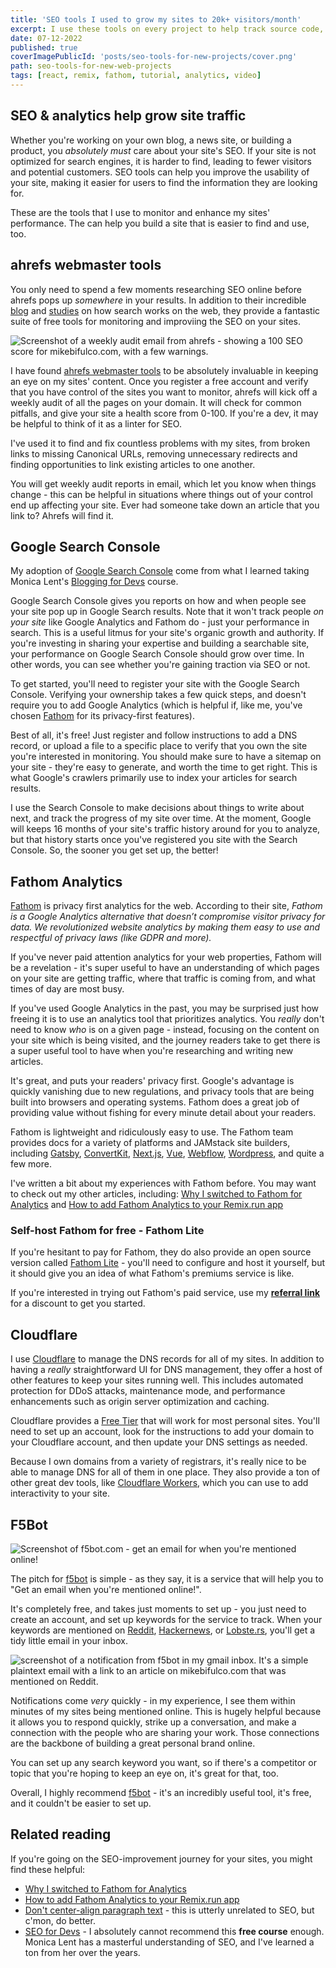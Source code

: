 ```yaml
---
title: 'SEO tools I used to grow my sites to 20k+ visitors/month'
excerpt: I use these tools on every project to help track source code, monitor traffic on my site, and optimize content for better Search Engine Optimization (SEO).
date: 07-12-2022
published: true
coverImagePublicId: 'posts/seo-tools-for-new-projects/cover.png'
path: seo-tools-for-new-web-projects
tags: [react, remix, fathom, tutorial, analytics, video]
---
```


## SEO & analytics help grow site traffic

Whether you're working on your own blog, a news site, or building a product, you _absolutely must_ care about your site's SEO. If your site is not optimized for search engines, it is harder to find, leading to fewer visitors and potential customers. SEO tools can help you improve the usability of your site, making it easier for users to find the information they are looking for.

These are the tools that I use to monitor and enhance my sites' performance. The can help you build a site that is easier to find and use, too.

## ahrefs webmaster tools

You only need to spend a few moments researching SEO online before ahrefs pops up _somewhere_ in your results. In addition to their incredible [blog](https://ahrefs.com/blog/) and [studies](https://ahrefs.com/blog/category/data-studies/) on how search works on the web, they provide a fantastic suite of free tools for monitoring and improviing the SEO on your sites.

<Image
  publicId="posts/seo-tools-for-new-projects/ahrefs-audit"
  alt="Screenshot of a weekly audit email from ahrefs - showing a 100 SEO score for mikebifulco.com, with a few warnings."
  caption="There's always room to improve SEO, and ahrefs webmaster tools makes it easy to digest"
/>

I have found [ahrefs webmaster tools](https://ahrefs.com/webmaster-tools) to be absolutely invaluable in keeping an eye on my sites' content. Once you register a free account and verify that you have control of the sites you want to monitor, ahrefs will kick off a weekly audit of all the pages on your domain. It will check for common pitfalls, and give your site a health score from 0-100. If you're a dev, it may be helpful to think of it as a linter for SEO.

I've used it to find and fix countless problems with my sites, from broken links to missing Canonical URLs, removing unnecessary redirects and finding opportunities to link existing articles to one another.

You will get weekly audit reports in email, which let you know when things change - this can be helpful in situations where things out of your control end up affecting your site. Ever had someone take down an article that you link to? Ahrefs will find it.

## Google Search Console

My adoption of [Google Search Console](https://search.google.com/search-console/about) come from what I learned taking Monica Lent's [Blogging for Devs](https://bloggingfordevs.com) course.

Google Search Console gives you reports on how and when people see your site pop up in Google Search results. Note that it won't track people _on your site_ like Google Analytics and Fathom do - just your performance in search. This is a useful litmus for your site's organic growth and authority. If you're investing in sharing your expertise and building a searchable site, your performance on Google Search Console should grow over time. In other words, you can see whether you're gaining traction via SEO or not.

To get started, you'll need to register your site with the Google Search Console. Verifying your ownership takes a few quick steps, and doesn't require you to add Google Analytics (which is helpful if, like me, you've chosen [Fathom](https://mikebifulco.com/posts/why-fathom-analytics) for its privacy-first features).

Best of all, it's free! Just register and follow instructions to add a DNS record, or upload a file to a specific place to verify that you own the site you're interested in monitoring. You should make sure to have a sitemap on your site - they're easy to generate, and worth the time to get right. This is what Google's crawlers primarily use to index your articles for search results.

I use the Search Console to make decisions about things to write about next, and track the progress of my site over time. At the moment, Google will keeps 16 months of your site's traffic history around for you to analyze, but that history starts once you've registered you site with the Search Console. So, the sooner you get set up, the better!

## Fathom Analytics

[Fathom](https://usefathom.com) is privacy first analytics for the web. According to their site, _Fathom is a Google Analytics alternative that doesn’t compromise visitor privacy for data. We revolutionized website analytics by making them easy to use and respectful of privacy laws (like GDPR and more)._

If you've never paid attention analytics for your web properties, Fathom will be a revelation - it's super useful to have an understanding of which pages on your site are getting traffic, where that traffic is coming from, and what times of day are most busy.

If you've used Google Analytics in the past, you may be surprised just how freeing it is to use an analytics tool that prioritizes analytics. You _really_ don't need to know _who_ is on a given page - instead, focusing on the content on your site which is being visited, and the journey readers take to get there is a super useful tool to have when you're researching and writing new articles.

It's great, and puts your readers' privacy first. Google's advantage is quickly vanishing due to new regulations, and privacy tools that are being built into browsers and operating systems. Fathom does a great job of providing value without fishing for every minute detail about your readers.

Fathom is lightweight and ridiculously easy to use. The Fathom team provides docs for a variety of platforms and JAMstack site builders, including [Gatsby](https://usefathom.com/docs/integrations/gatsby), [ConvertKit](https://usefathom.com/docs/integrations/convertkit), [Next.js](https://usefathom.com/docs/integrations/next), [Vue](https://usefathom.com/docs/integrations/vue), [Webflow](https://usefathom.com/docs/integrations/webflow), [Wordpress](https://usefathom.com/docs/integrations/wordpress), and quite a few more.

I've written a bit about my experiences with Fathom before. You may want to check out my other articles, including: [Why I switched to Fathom for Analytics](https://mikebifulco.com/posts/why-fathom-analytics) and [How to add Fathom Analytics to your Remix.run app](https://mikebifulco.com/posts/add-fathom-analytics-to-remix)

### Self-host Fathom for free - Fathom Lite

If you're hesitant to pay for Fathom, they do also provide an open source version called [Fathom Lite](https://github.com/usefathom/fathom) - you'll need to configure and host it yourself, but it should give you an idea of what Fathom's premiums service is like.

If you're interested in trying out Fathom's paid service, use my [**referral link**](https://usefathom.com/ref/DPSSYB) for a discount to get you started.

## Cloudflare

I use [Cloudflare](https://cloudflare.com) to manage the DNS records for all of my sites. In addition to having a _really_ straightforward UI for DNS management, they offer a host of other features to keep your sites running well. This includes automated protection for DDoS attacks, maintenance mode, and performance enhancements such as origin server optimization and caching.

Cloudflare provides a [Free Tier](https://www.cloudflare.com/plans/) that will work for most personal sites. You'll need to set up an account, look for the instructions to add your domain to your Cloudflare account, and then update your DNS settings as needed.

Because I own domains from a variety of registrars, it's really nice to be able to manage DNS for all of them in one place. They also provide a ton of other great dev tools, like [Cloudflare Workers](https://workers.cloudflare.com/), which you can use to add interactivity to your site.

## F5Bot

<Image
  publicId="posts/seo-tools-for-new-projects/f5bot"
  alt="Screenshot of f5bot.com - get an email for when you're mentioned online!"
  caption="F5bot is free, and dead simple to set up. "
/>

The pitch for [f5bot](https://f5bot.com) is simple - as they say, it is a service that will help you to "Get an email when you're mentioned online!".

It's completely free, and takes just moments to set up - you just need to create an account, and set up keywords for the service to track. When your keywords are mentioned on [Reddit](https://reddit.com), [Hackernews](https://news.ycombinator.com), or [Lobste.rs](https://lobste.rs), you'll get a tidy little email in your inbox.

<Image
  publicId="posts/seo-tools-for-new-projects/f5bot-notification "
  alt="screenshot of a notification from f5bot in my gmail inbox. It's a simple plaintext email with a link to an article on mikebifulco.com that was mentioned on Reddit."
  caption="This is what typical notification from f5bot looks like."
/>

Notifications come _very_ quickly - in my experience, I see them within minutes of my sites being mentioned online. This is hugely helpful because it allows you to respond quickly, strike up a conversation, and make a connection with the people who are sharing your work. Those connections are the backbone of building a great personal brand online.

You can set up any search keyword you want, so if there's a competitor or topic that you're hoping to keep an eye on, it's great for that, too.

Overall, I highly recommend [f5bot](https://f5bot.com) - it's an incredibly useful tool, it's free, and it couldn't be easier to set up.

## Related reading

If you're going on the SEO-improvement journey for your sites, you might find these helpful:

- [Why I switched to Fathom for Analytics](https://mikebifulco.com/posts/why-fathom-analytics)
- [How to add Fathom Analytics to your Remix.run app](https://mikebifulco.com/posts/add-fathom-analytics-to-remix)
- [Don't center-align paragraph text](https://mikebifulco.com/posts/dont-center-paragraph-text) - this is utterly unrelated to SEO, but c'mon, do better.
- [SEO for Devs](https://seofordevs.com) - I absolutely cannot recommend this **free course** enough. Monica Lent has a masterful understanding of SEO, and I've learned a ton from her over the years.
